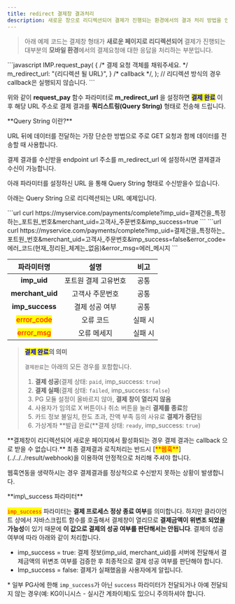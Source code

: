 ```yaml
---
title: redirect 결제창 결과처리
description: 새로운 창으로 리디렉션되어 결제가 진행되는 환경에서의 결과 처리 방법을 안내합니다.
---
```



> 아래 예제 코드는 결제창 형태가 **새로운 페이지로 리디렉션되어** 결제가 진행되는 대부분의 **모바일 환경**에서의 결제요청애 대한 응답을 처리하는 부분입니다.

<ContentRef slug="/ko////tip/redirect" />

<Tabs>
  <Tab title="JavaScript">
    ```javascript
    IMP.request_pay(
      {
        /* 결제 요청 객체를 채워주세요. */
        m_redirect_url: "{리디렉션 될 URL}",
      } /* callback */,
    ); // 리디렉션 방식의 경우 callback은 실행되지 않습니다.
    ```
  </Tab>
</Tabs>

위와 같이 **request\_pay** 함수 파라미터로 **m\_redirect\_url** 을 설정하면 <mark style="color:blue;">**결제 완료**</mark> 이후 해당 URL 주소로 결제 결과를 **쿼리스트링(Query String)** 형태로 전송해 드립니다.

<Hint style="info">
  **Query String 이란?**

  URL 뒤에 데이터를 전달하는 가장 단순한 방법으로 주로 GET 요청과 함께 데이터를 전송할 때 사용합니다.
</Hint>

결제 결과를 수신받을 endpoint url 주소를 m\_redirect\_url 에 설정하시면 결제결과 수신이 가능합니다.

아래 파라미터를 설정하신 URL 을 통해 Query String 형태로 수신받을수 있습니다.

아래는 Query String 으로 리디렉션되는 URL 예제입니다.

<Tabs>
  <Tab title="결제완료/가상계좌 발급완료">
    ```url
    curl https://myservice.com/payments/complete?imp_uid=결제건을_특정하는_포트원_번호&merchant_uid=고객사_주문번호&imp_success=true
    ```
  </Tab>

  <Tab title="결제 실패">
    ```url
    curl https://myservice.com/payments/complete?imp_uid=결제건을_특정하는_포트원_번호&merchant_uid=고객사_주문번호&imp_success=false&error_code=에러_코드(현재_정리된_체계는_없음)&error_msg=에러_메시지
    ```
  </Tab>
</Tabs>

|                파라미터명                |        설명        | 비고  |
|:----------------------------------------:|:------------------:|:-----:|
|               **imp_uid**                |포트원 결제 고유번호| 공통  |
|             **merchant_uid**             |  고객사 주문번호   | 공통  |
|             **imp_success**              |   결제 성공 여부   | 공통  |
|<mark style="color:red;">error_code</mark>|     오류 코드      |실패 시|
|<mark style="color:red;">error_msg</mark> |    오류 메세지     |실패 시|

> <mark style="color:blue;">**결제 완료**</mark>**의 의미**
>
> `결제완료`는 아래의 모든 경우를 포함합니다.
>
> 1. **결제 성공**(결제 상태: `paid`, imp\_success: `true`)
> 2. **결제 실패**(결제 상태: `failed`, imp\_success: `false`)
> 3. PG 모듈 설정이 올바르지 않아, **결제 창이 열리지 않음**
> 4. 사용자가 임의로 X 버튼이나 취소 버튼을 눌러 **결제를 종료**함
> 5. 카드 정보 불일치, 한도 초과, 잔액 부족 등의 사유로 **결제가 중단**됨
> 6. 가상계좌 \*\*발급 완료(\*\*결제 상태: `ready`, imp\_success: `true`)

<Hint style="danger">
  **결제창이 리디렉션되어 새로운 페이지에서 활성화되는 경우 결제 결과는 callback 으로 받을 수 없습니다.**
</Hint>

<Hint style="danger">
  최종 결제결과 로직처리는 반드시 [<mark style="color:red;">**웹훅**</mark>](../../../result/webhook)을 이용하여 안정적으로 처리해 주셔야 합니다.

  웹훅연동을 생략하시는 경우 결제결과를 정상적으로 수신받지 못하는 상황이 발생합니다.
</Hint>

<Hint style="warning">
  **imp\_success 파라미터**

  <mark style="color:red;">`imp_success`</mark> 파라미터는 **결제 프로세스 정상 종료
  여부**를 의미합니다. 하지만 클라이언트 상에서 자바스크립트 함수를 호출해서 결제창이
  열리므로 **결제금액이 위변조 되었을 가능성**이 있기 때문에 **이 값으로 결제의 성공
  여부를 판단해서는 안됩니다**. 결제의 성공 여부에 따라 아래와 같이 처리합니다.

  - imp\_success = true: 결제 정보(imp\_uid, merchant\_uid)를 서버에 전달해서 결제금액의 위변조 여부를 검증한 후 최종적으로 결제 성공 여부를 판단해야 합니다.
  - Imp\_success = false: 결제가 실패했음을 사용자에게 알립니다.

  \* 일부 PG사에 한해 `imp_success`가 아닌 `success` 파라미터가 전달되거나 아예 전달되지 않는 경우(예: KG이니시스 - 실시간 계좌이체)도 있으니 주의하셔야 합니다.
</Hint>
